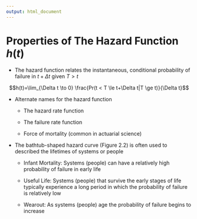 ```yaml
---
output: html_document
---
```


# Properties of The Hazard Function $h(t)$

- The hazard function relates the instantaneous, conditional probability of failure in $t+\Delta t$ given $T>t$ 

$$h(t)=\lim_{\Delta t \to 0} \frac{Pr(t < T \le t+\Delta t|T \ge t)}{\Delta t}$$

- Alternate names for the hazard function

    + The hazard rate function

    + The failure rate function

    + Force of mortality (common in actuarial science)

- The bathtub-shaped hazard curve (Figure 2.2) is often used to described the lifetimes of systems or people

    + Infant Mortality: Systems (people) can have a relatively high probability of failure in early life

    + Useful Life: Systems (people) that survive the early stages of life typically experience a long period in which the probability of failure is relatively low

    + Wearout: As systems (people) age the probability of failure begins to increase

